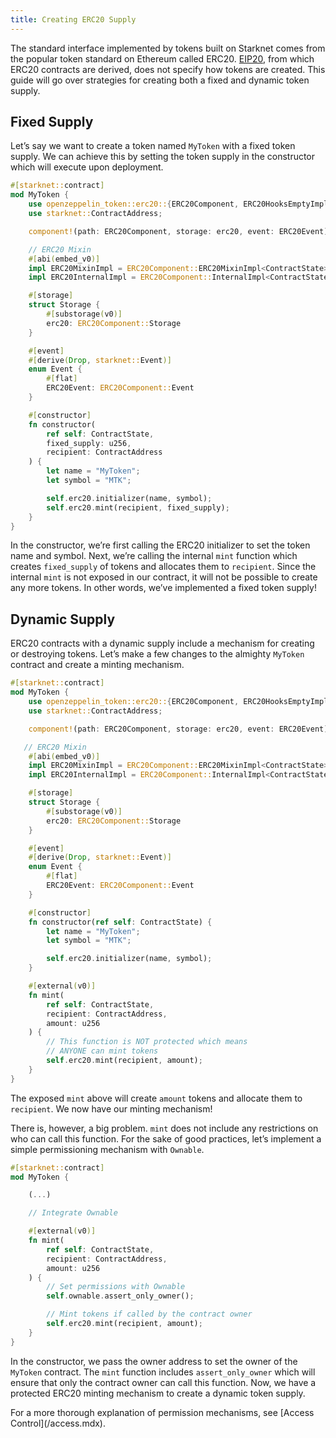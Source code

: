 ```yaml
---
title: Creating ERC20 Supply
---
```


The standard interface implemented by tokens built on Starknet comes from the popular token standard on Ethereum called ERC20.
[EIP20](https://eips.ethereum.org/EIPS/eip-20), from which ERC20 contracts are derived, does not specify how tokens are created.
This guide will go over strategies for creating both a fixed and dynamic token supply.

## Fixed Supply

Let’s say we want to create a token named `MyToken` with a fixed token supply.
We can achieve this by setting the token supply in the constructor which will execute upon deployment.

```rust
#[starknet::contract]
mod MyToken {
    use openzeppelin_token::erc20::{ERC20Component, ERC20HooksEmptyImpl};
    use starknet::ContractAddress;

    component!(path: ERC20Component, storage: erc20, event: ERC20Event);

    // ERC20 Mixin
    #[abi(embed_v0)]
    impl ERC20MixinImpl = ERC20Component::ERC20MixinImpl<ContractState>;
    impl ERC20InternalImpl = ERC20Component::InternalImpl<ContractState>;

    #[storage]
    struct Storage {
        #[substorage(v0)]
        erc20: ERC20Component::Storage
    }

    #[event]
    #[derive(Drop, starknet::Event)]
    enum Event {
        #[flat]
        ERC20Event: ERC20Component::Event
    }

    #[constructor]
    fn constructor(
        ref self: ContractState,
        fixed_supply: u256,
        recipient: ContractAddress
    ) {
        let name = "MyToken";
        let symbol = "MTK";

        self.erc20.initializer(name, symbol);
        self.erc20.mint(recipient, fixed_supply);
    }
}
```

In the constructor, we’re first calling the ERC20 initializer to set the token name and symbol.
Next, we’re calling the internal `mint` function which creates `fixed_supply` of tokens and allocates them to `recipient`.
Since the internal `mint` is not exposed in our contract, it will not be possible to create any more tokens.
In other words, we’ve implemented a fixed token supply!

## Dynamic Supply

ERC20 contracts with a dynamic supply include a mechanism for creating or destroying tokens.
Let’s make a few changes to the almighty `MyToken` contract and create a minting mechanism.

```rust
#[starknet::contract]
mod MyToken {
    use openzeppelin_token::erc20::{ERC20Component, ERC20HooksEmptyImpl};
    use starknet::ContractAddress;

    component!(path: ERC20Component, storage: erc20, event: ERC20Event);

   // ERC20 Mixin
    #[abi(embed_v0)]
    impl ERC20MixinImpl = ERC20Component::ERC20MixinImpl<ContractState>;
    impl ERC20InternalImpl = ERC20Component::InternalImpl<ContractState>;

    #[storage]
    struct Storage {
        #[substorage(v0)]
        erc20: ERC20Component::Storage
    }

    #[event]
    #[derive(Drop, starknet::Event)]
    enum Event {
        #[flat]
        ERC20Event: ERC20Component::Event
    }

    #[constructor]
    fn constructor(ref self: ContractState) {
        let name = "MyToken";
        let symbol = "MTK";

        self.erc20.initializer(name, symbol);
    }

    #[external(v0)]
    fn mint(
        ref self: ContractState,
        recipient: ContractAddress,
        amount: u256
    ) {
        // This function is NOT protected which means
        // ANYONE can mint tokens
        self.erc20.mint(recipient, amount);
    }
}
```

The exposed `mint` above will create `amount` tokens and allocate them to `recipient`.
We now have our minting mechanism!

There is, however, a big problem.
`mint` does not include any restrictions on who can call this function.
For the sake of good practices, let’s implement a simple permissioning mechanism with `Ownable`.

```rust
#[starknet::contract]
mod MyToken {

    (...)

    // Integrate Ownable

    #[external(v0)]
    fn mint(
        ref self: ContractState,
        recipient: ContractAddress,
        amount: u256
    ) {
        // Set permissions with Ownable
        self.ownable.assert_only_owner();

        // Mint tokens if called by the contract owner
        self.erc20.mint(recipient, amount);
    }
}
```

In the constructor, we pass the owner address to set the owner of the `MyToken` contract.
The `mint` function includes `assert_only_owner` which will ensure that only the contract owner can call this function.
Now, we have a protected ERC20 minting mechanism to create a dynamic token supply.

<Callout>
For a more thorough explanation of permission mechanisms, see [Access Control](/access.mdx).
</Callout>
